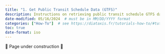 ```yaml
---
title: "1. Get Public Transit Schedule Data (GTFS)"
description: Instructions on retrieving public transit schedule GTFS data.
date-modified: 05/16/2024  # must be in MM/DD/YYYY format
categories: ["How-To"]  # see https://diataxis.fr/tutorials-how-to/#tutorials-how-to, delete as appropriate
toc: true
date-format: iso
---
```


🚧 Page under construction 🚧

